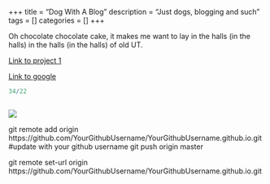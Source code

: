 +++
title = "Dog With A Blog"
description = "Just dogs, blogging and such"
tags = []
categories = []
+++

Oh chocolate chocolate cake, it makes me want to lay in the halls (in the halls) in the halls (in the halls) of old UT.

[Link to project 1](/Project/Project1/)

[Link to google](https://www.google.com)

```R

34/22


```

```python

```
![](/post/2021-05-09-dog-with-a-blog_files/Screenshot (91).png)


git remote add origin https://github.com/YourGithubUsername/YourGithubUsername.github.io.git #update with your github username
git push origin master

git remote set-url origin https://github.com/YourGithubUsername/YourGithubUsername.github.io.git
